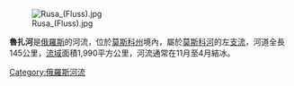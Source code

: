 {{unreferenced|time=2010-09-17T15:56:16+00:00}}
[[Image:Rusa_(Fluss).jpg|thumb]]

'''魯扎河'''是[[俄羅斯|俄羅斯]]的河流，位於[[莫斯科州|莫斯科州]]境內，屬於[[莫斯科河|莫斯科河]]的左[[支流|支流]]，河道全長145公里，[[流域|流域]]面積1,990平方公里，河流通常在11月至4月結冰。

[[Category:俄羅斯河流|Category:俄羅斯河流]]

{{俄羅斯地理小作品}}